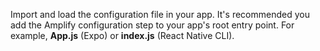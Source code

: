 Import and load the configuration file in your app. It's recommended you add the Amplify configuration step to your app's root entry point. For example, **App.js** (Expo) or **index.js** (React Native CLI).
